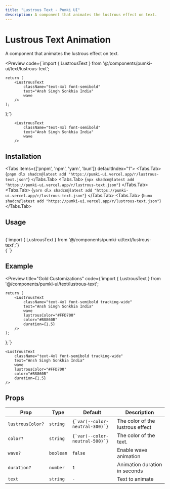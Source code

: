 ```yaml
---
title: "Lustrous Text - Pumki UI"
description: A component that animates the lustrous effect on text.
---
```



# Lustrous Text Animation

A component that animates the lustrous effect on text.

<Preview
  code={`import { LustrousText } from '@/components/pumki-ui/text/lustrous-text';

    return (
        <LustrousText
            className="text-4xl font-semibold"
            text="Ansh Singh Sonkhia India"
            wave
        />
    );
};`}
>
        <LustrousText
            className="text-4xl font-semibold"
            text="Ansh Singh Sonkhia India"
            wave
        />

</Preview>

## Installation

<Tabs items={['pnpm', 'npm', 'yarn', 'bun']} defaultIndex="1">
  <Tabs.Tab>
    <CodeBlock language="bash">
      {`pnpm dlx shadcn@latest add "https://pumki-ui.vercel.app/r/lustrous-text.json"`}
    </CodeBlock>
  </Tabs.Tab>
  <Tabs.Tab>
    <CodeBlock language="bash">
      {`npx shadcn@latest add "https://pumki-ui.vercel.app/r/lustrous-text.json"`}
    </CodeBlock>
  </Tabs.Tab>
  <Tabs.Tab>
    <CodeBlock language="bash">
      {`yarn dlx shadcn@latest add "https://pumki-ui.vercel.app/r/lustrous-text.json"`}
    </CodeBlock>
  </Tabs.Tab>
  <Tabs.Tab>
    <CodeBlock language="bash">
      {`bunx shadcn@latest add "https://pumki-ui.vercel.app/r/lustrous-text.json"`}
    </CodeBlock>
  </Tabs.Tab>
</Tabs>

## Usage

<br/>

<CodeBlock language="typescript">
    {`import { LustrousText } from '@/components/pumki-ui/text/lustrous-text';`}
</CodeBlock>

<br/>

<CodeBlock language="typescript">
    {`<LustrousText text="Ansh Singh Sonkhia" />`}
</CodeBlock>

## Example

<Preview
  title="Gold Customizations"
  code={`import { LustrousText } from '@/components/pumki-ui/text/lustrous-text';

    return (
        <LustrousText
            className="text-4xl font-semibold tracking-wide"
            text="Ansh Singh Sonkhia India"
            wave
            lustrousColor="#FFD700"
            color="#B8860B"
            duration={1.5}
        />
    );
};`}
>
    <LustrousText
        className="text-4xl font-semibold tracking-wide"
        text="Ansh Singh Sonkhia India"
        wave
        lustrousColor="#FFD700"
        color="#B8860B"
        duration={1.5}
    />

</Preview>


## Props


<PumkiTableStyles />

<PumkiTable>
  <table className="pumki-table">
    <thead>
      <tr>
        <th>Prop</th>
        <th>Type</th>
        <th>Default</th>
        <th>Description</th>
      </tr>
    </thead>
    <tbody>
      <tr>
        <td><code>lustrousColor?</code></td>
        <td><code>string</code></td>
        <td><code>{`var(--color-neutral-300)`}</code></td>
        <td>The color of the lustrous effect</td>
      </tr>
      <tr>
        <td><code>color?</code></td>
        <td><code>string</code></td>
        <td><code>{`var(--color-neutral-500)`}</code></td>
        <td>The color of the text.</td>
      </tr>
      <tr>
        <td><code>wave?</code></td>
        <td><code>boolean</code></td>
        <td><code>false</code></td>
        <td>Enable wave animation</td>
      </tr>
      <tr>
        <td><code>duration?</code></td>
        <td><code>number</code></td>
        <td><code>1</code></td>
        <td>Animation duration in seconds</td>
      </tr>
      <tr>
        <td><code>text</code></td>
        <td><code>string</code></td>
        <td><code>-</code></td>
        <td>Text to animate</td>
      </tr>
    </tbody>
  </table>
</PumkiTable>